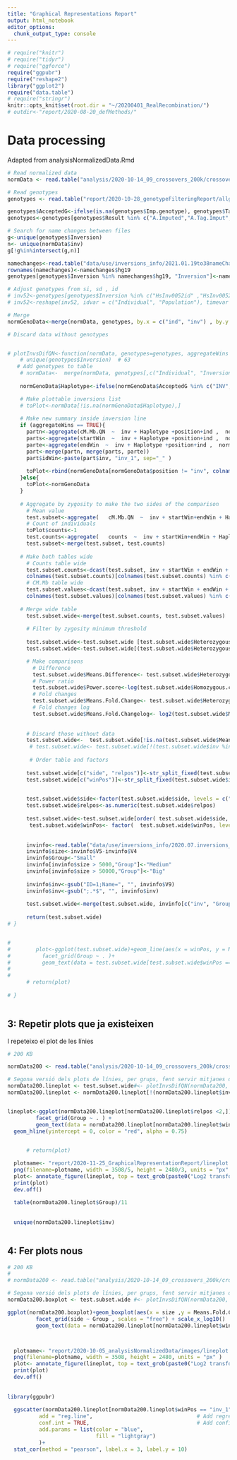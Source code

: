 ```yaml
---
title: "Graphical Representations Report"
output: html_notebook
editor_options: 
  chunk_output_type: console
---
```


```r
# require("knitr")
# require("tidyr")
# require("ggforce")
require("ggpubr")
require("reshape2")
library("ggplot2")
require("data.table")
# require("stringr")
knitr::opts_knit$set(root.dir = "~/20200401_RealRecombination/")
# outdir<-"report/2020-08-20_defMethods/"


```


# Data processing

Adapted from analysisNormalizedData.Rmd

```r

# Read normalized data
normData <- read.table("analysis/2020-10-14_09_crossovers_200k/crossoverResult_QN.txt", header = TRUE)

# Read genotypes
genotypes <- read.table("report/2020-10-28_genotypeFilteringReport/allgenotypes_classified.csv", header = TRUE, sep = ",", row.names = 1, stringsAsFactors = FALSE)

genotypes$AcceptedG<-ifelse(is.na(genotypes$Imp.genotype), genotypes$TagSNP.genotype, genotypes$Imp.genotype)
genotypes<-genotypes[genotypes$Result %in% c("A.Imputed","A.Tag.Imput","A.Tagged" ), c("Individual", "Inversion","Population", "AcceptedG")]

# Search for name changes between files
g<-unique(genotypes$Inversion)
n<- unique(normData$inv)
g[!g%in%intersect(g,n)]

namechanges<-read.table("data/use/inversions_info/2021.01.19to38nameChanges", header = TRUE, stringsAsFactors = FALSE)
rownames(namechanges)<-namechanges$hg19
genotypes[genotypes$Inversion %in% namechanges$hg19, "Inversion"]<-namechanges[genotypes[genotypes$Inversion %in% namechanges$hg19, "Inversion"],"hg38"]

# Adjust genotypes from si, sd , id
# inv52<-genotypes[genotypes$Inversion %in% c("HsInv0052id" ,"HsInv0052sd" ,"HsInv0052si" ),]
# inv52<-reshape(inv52, idvar = c("Individual", "Population"), timevar = "Inversion", direction = "wide")

# Merge
normGenoData<-merge(normData, genotypes, by.x = c("ind", "inv") , by.y = c("Individual", "Inversion" ) )

# Discard data without genotypes


# plotInvsDifQN<-function(normData, genotypes=genotypes, aggregateWins =FALSE){
    # unique(genotypes$Inversion)  # 63
   # Add genotypes to table
    # normData<-  merge(normData, genotypes[,c("Individual", "Inversion", "Genotype_500")], by.x = c("ind", "inv") , by.y = c("Individual", "Inversion" ), all.x = TRUE)
    
    normGenoData$Haplotype<-ifelse(normGenoData$AcceptedG %in% c("INV", "STD"), "Homozygous" , "Heterozygous")

    # Make plottable inversions list
    # toPlot<-normData[!is.na(normGenoData$Haplotype),]
   
    # Make new summary inside inversion line
    if (aggregateWins == TRUE){
      partn<-aggregate(cM.Mb.QN  ~  inv + Haplotype +position+ind ,  normGenoData[normGenoData$position == "inv",], mean)
      parts<-aggregate(startWin  ~  inv + Haplotype +position+ind ,  normGenoData[normGenoData$position == "inv",], min)
      parte<-aggregate(endWin  ~  inv + Haplotype +position+ind ,  normGenoData[normGenoData$position == "inv",], max)
      part<-merge(partn, merge(parts, parte))
      part$idWin<-paste(part$inv, "inv_1", sep="_" )
      
      toPlot<-rbind(normGenoData[normGenoData$position != "inv", colnames(part)], part)
    }else{
      toPlot<-normGenoData
    }
    
    # Aggregate by zygosity to make the two sides of the comparison
      # Mean value
      test.subset<-aggregate(   cM.Mb.QN  ~  inv + startWin+endWin + Haplotype +idWin,toPlot, mean)
      # Count of individuals
      toPlot$counts<-1
      test.counts<-aggregate(   counts  ~  inv + startWin+endWin + Haplotype +idWin,toPlot, sum)
      test.subset<-merge(test.subset, test.counts)
    
    # Make both tables wide
      # Counts table wide
      test.subset.counts<-dcast(test.subset, inv + startWin + endWin + idWin  ~ Haplotype, value.var="counts")
      colnames(test.subset.counts)[colnames(test.subset.counts) %in% c( "Heterozygous", "Homozygous"  )]<-c("Heterozygous.counts", "Homozygous.counts"  )
      # CM.Mb table wide
      test.subset.values<-dcast(test.subset, inv + startWin + endWin + idWin  ~ Haplotype, value.var="cM.Mb.QN")   
      colnames(test.subset.values)[colnames(test.subset.values) %in% c( "Heterozygous", "Homozygous"  )]<-c("Heterozygous.cM.Mb.QN", "Homozygous.cM.Mb.QN" )
      
    # Merge wide table 
      test.subset.wide<-merge(test.subset.counts, test.subset.values)
      
      # Filter by zygosity minimum threshold
      
      test.subset.wide<-test.subset.wide [test.subset.wide$Heterozygous.counts > 0 & test.subset.wide$Homozygous.counts > 0,]
      test.subset.wide<-test.subset.wide[(test.subset.wide$Heterozygous.counts + test.subset.wide$Homozygous.counts ) > 3,]

      # Make comparisons
        # Difference
        test.subset.wide$Means.Difference<- test.subset.wide$Heterozygous.cM.Mb.QN - test.subset.wide$Homozygous.cM.Mb.QN 
        # Power ratio
        test.subset.wide$Power.score<-log(test.subset.wide$Homozygous.counts / test.subset.wide$Heterozygous.counts)
        # Fold changes
        test.subset.wide$Means.Fold.Change<- test.subset.wide$Heterozygous.cM.Mb.QN / test.subset.wide$Homozygous.cM.Mb.QN 
        # Fold changes log
        test.subset.wide$Means.Fold.Changelog<- log2(test.subset.wide$Means.Fold.Change)
      
      
      # Discard those without data
      test.subset.wide<-  test.subset.wide[!is.na(test.subset.wide$Means.Difference),]
       # test.subset.wide<- test.subset.wide[!(test.subset.wide$inv %in% c("HsInv0290", "HsInv0786")),]
     
       # Order table and factors
      
      test.subset.wide[c("side", "relpos")]<-str_split_fixed(test.subset.wide$idWin, "_", 3)[,c(2,3)]
      test.subset.wide[c("winPos")]<-str_split_fixed(test.subset.wide$idWin, "_", 2)[,2]
      

      test.subset.wide$side<-factor(test.subset.wide$side, levels = c("left", "inv", "right"))
      test.subset.wide$relpos<-as.numeric(test.subset.wide$relpos)
      
      test.subset.wide<-test.subset.wide[order( test.subset.wide$side, test.subset.wide$relpos),]
       test.subset.wide$winPos<- factor(  test.subset.wide$winPos, levels = unique(  test.subset.wide$winPos))
          
   
      invinfo<-read.table("data/use/inversions_info/2020.07.inversions_hg38.gff")
      invinfo$size<-invinfo$V5-invinfo$V4
      invinfo$Group<-"Small"
      invinfo[invinfo$size > 5000,"Group"]<-"Medium"
      invinfo[invinfo$size > 50000,"Group"]<-"Big"
      
      invinfo$inv<-gsub("ID=1;Name=", "", invinfo$V9)
      invinfo$inv<-gsub(";.*$", "", invinfo$inv)
      
      test.subset.wide<-merge(test.subset.wide, invinfo[c("inv", "Group", "size")], all.x = TRUE)
      
      return(test.subset.wide)
# }


# 
#        plot<-ggplot(test.subset.wide)+geom_line(aes(x = winPos, y = Means.Difference, group = inv, color = Power.score))+
#          facet_grid(Group ~ . )+
#          geom_text(data = test.subset.wide[test.subset.wide$winPos == "inv_1", ] , aes(x = winPos, y = Means.Difference, label = inv)  )
#  
#        
      # return(plot)
       
# }
      
```


## 3: Repetir plots que ja existeixen
I repeteixo el plot de les línies

```r

# 200 KB

normData200 <- read.table("analysis/2020-10-14_09_crossovers_200k/crossoverResult_QN.txt", header = TRUE)

# Segona versió dels plots de línies, per grups, fent servir mitjanes de les finestres interiors de les invs i fold changes
normData200.lineplot <- test.subset.wide#<- plotInvsDifQN(normData200, genotypes=genotypes, aggregateWins = TRUE)
normData200.lineplot <- normData200.lineplot[!(normData200.lineplot$inv %in% c("HsInv0124", "HsInv1110")), ]


lineplot<-ggplot(normData200.lineplot[normData200.lineplot$relpos <2,])+geom_line(aes(x = winPos, y = Means.Fold.Changelog, group = inv), color = "steelblue4")+
         facet_grid(Group ~ . ) +
         geom_text(data = normData200.lineplot[normData200.lineplot$winPos == "inv_1", ] , aes(x = winPos, y = Means.Fold.Changelog, label = inv) )+
  geom_hline(yintercept = 0, color = "red", alpha = 0.75)

      
      # return(plot)

  plotname<- "report/2020-11-25_GraphicalRepresentationReport/lineplot.200k.small.png"
  png(filename=plotname, width = 3508/5, height = 2480/3, units = "px" )
  plot<- annotate_figure(lineplot, top = text_grob(paste0("Log2 transformed fold changes between het. and homo in 3 groups" ), size = 10) )
  print(plot)
  dev.off()
  
  table(normData200.lineplot$Group)/11
  
  
  unique(normData200.lineplot$inv)
  
```

## 4: Fer plots nous

```r

# 200 KB
# 
# normData200 <- read.table("analysis/2020-10-14_09_crossovers_200k/crossoverResult_QN.txt", header = TRUE)

# Segona versió dels plots de línies, per grups, fent servir mitjanes de les finestres interiors de les invs i fold changes
normData200.boxplot <- test.subset.wide #<- plotInvsDifQN(normData200, genotypes=genotypes)

ggplot(normData200.boxplot)+geom_boxplot(aes(x = size ,y = Means.Fold.Change, fill = Group, group = inv ) ) +
         facet_grid(side ~ Group , scales = "free") + scale_x_log10()
         geom_text(data = normData200.lineplot[normData200.lineplot$winPos == "inv_1", ] , aes(x = winPos, y = Means.Fold.Changelog, label = inv)  )



  plotname<- "report/2020-10-05_analysisNormalizedData/images/lineplot.200k.png"
  png(filename=plotname, width = 3508, height = 2480, units = "px" )
  plot<- annotate_figure(lineplot, top = text_grob(paste0("Log2 transformed fold changes between het. and homo in 3 groups" ), size = 50) )
  print(plot)
  dev.off()
  
  
library(ggpubr)
  
  ggscatter(normData200.lineplot[normData200.lineplot$winPos == "inv_1" , ], x = "size", y = "Means.Fold.Change",
          add = "reg.line",                                 # Add regression line
          conf.int = TRUE,                                  # Add confidence interval
          add.params = list(color = "blue",
                            fill = "lightgray")
          )+
  stat_cor(method = "pearson", label.x = 3, label.y = 10)
  
```

